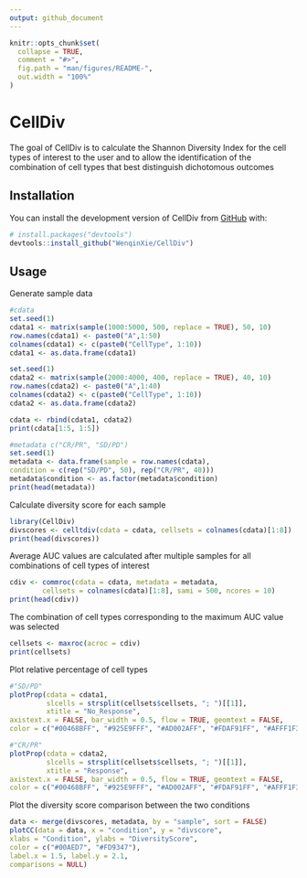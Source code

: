 ```yaml
---
output: github_document
---
```


<!-- README.md is generated from README.Rmd. Please edit that file -->

```r
knitr::opts_chunk$set(
  collapse = TRUE,
  comment = "#>",
  fig.path = "man/figures/README-",
  out.width = "100%"
)
```

# CellDiv

<!-- badges: start -->
<!-- badges: end -->

The goal of CellDiv is to calculate the Shannon Diversity Index for the cell types of interest to the user and to allow the identification of the combination of cell types that best distinguish dichotomous outcomes

## Installation

You can install the development version of CellDiv from [GitHub](https://github.com/) with:

``` r
# install.packages("devtools")
devtools::install_github("WenqinXie/CellDiv")
```

## Usage

Generate sample data
```r
#cdata
set.seed(1)
cdata1 <- matrix(sample(1000:5000, 500, replace = TRUE), 50, 10)
row.names(cdata1) <- paste0("A",1:50)
colnames(cdata1) <- c(paste0("CellType", 1:10))
cdata1 <- as.data.frame(cdata1)

set.seed(1)
cdata2 <- matrix(sample(2000:4000, 400, replace = TRUE), 40, 10)
row.names(cdata2) <- paste0("A",1:40)
colnames(cdata2) <- c(paste0("CellType", 1:10))
cdata2 <- as.data.frame(cdata2)

cdata <- rbind(cdata1, cdata2)
print(cdata[1:5, 1:5])
```

```r
#metadata c("CR/PR", "SD/PD")
set.seed(1)
metadata <- data.frame(sample = row.names(cdata),
condition = c(rep("SD/PD", 50), rep("CR/PR", 40)))
metadata$condition <- as.factor(metadata$condition)
print(head(metadata))
```

Calculate diversity score for each sample
```r
library(CellDiv)
divscores <- celltdiv(cdata = cdata, cellsets = colnames(cdata)[1:8])
print(head(divscores))
```

Average AUC values are calculated after multiple samples for all combinations of cell types of interest
```r
cdiv <- commroc(cdata = cdata, metadata = metadata, 
        cellsets = colnames(cdata)[1:8], sami = 500, ncores = 10)
print(head(cdiv))
```

The combination of cell types corresponding to the maximum AUC value was selected
```r
cellsets <- maxroc(acroc = cdiv)
print(cellsets)
```
Plot relative percentage of cell types
```r
#"SD/PD"
plotProp(cdata = cdata1, 
         slcells = strsplit(cellsets$cellsets, "; ")[[1]], 
         xtitle = "No_Response",
axistext.x = FALSE, bar_width = 0.5, flow = TRUE, geomtext = FALSE,
color = c("#00468BFF", "#925E9FFF", "#AD002AFF", "#FDAF91FF", "#AFFF1F36", "#FDAF352F"))

#"CR/PR"
plotProp(cdata = cdata2, 
         slcells = strsplit(cellsets$cellsets, "; ")[[1]], 
         xtitle = "Response",
axistext.x = FALSE, bar_width = 0.5, flow = TRUE, geomtext = FALSE,
color = c("#00468BFF", "#925E9FFF", "#AD002AFF", "#FDAF91FF", "#AFFF1F36", "#FDAF352F"))
```

Plot the diversity score comparison between the two conditions
```r
data <- merge(divscores, metadata, by = "sample", sort = FALSE)
plotCC(data = data, x = "condition", y = "divscore",
xlabs = "Condition", ylabs = "DiversityScore",
color = c("#00AED7", "#FD9347"),
label.x = 1.5, label.y = 2.1,
comparisons = NULL)
```

